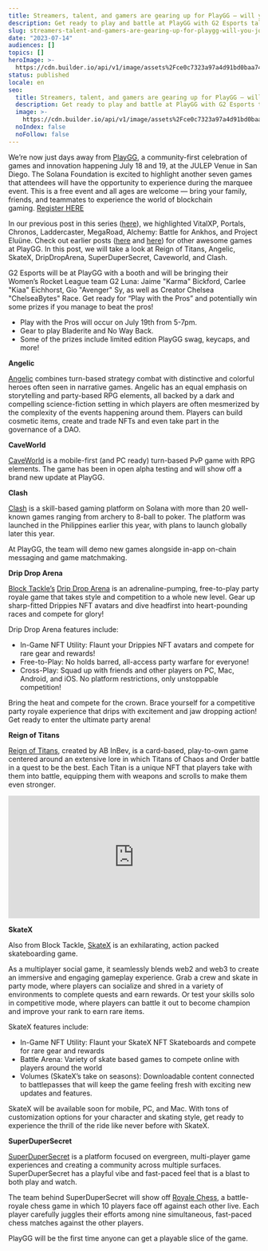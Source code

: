 ```yaml
---
title: Streamers, talent, and gamers are gearing up for PlayGG – will you join?
description: Get ready to play and battle at PlayGG with G2 Esports talent
slug: streamers-talent-and-gamers-are-gearing-up-for-playgg-will-you-join
date: "2023-07-14"
audiences: []
topics: []
heroImage: >-
  https://cdn.builder.io/api/v1/image/assets%2Fce0c7323a97a4d91bd0baa7490ec9139%2Fd4f45949befb44eeadca8cbdb75b7000
status: published
locale: en
seo:
  title: Streamers, talent, and gamers are gearing up for PlayGG – will you join?
  description: Get ready to play and battle at PlayGG with G2 Esports talent
  image: >-
    https://cdn.builder.io/api/v1/image/assets%2Fce0c7323a97a4d91bd0baa7490ec9139%2Fd4f45949befb44eeadca8cbdb75b7000
  noIndex: false
  noFollow: false
---
```


We’re now just days away from [PlayGG](http://solana.com/playgg?ref=solana.ghost.io), a community-first celebration of games and innovation happening July 18 and 19, at the JULEP Venue in San Diego. The Solana Foundation is excited to highlight another seven games that attendees will have the opportunity to experience during the marquee event. This is a free event and all ages are welcome — bring your family, friends, and teammates to experience the world of blockchain gaming. [Register HERE](https://lu.ma/playgg?ref=solana.ghost.io)

In our previous post in this series ([here](https://solana.com/news/get-ready-for-a-celebration-of-games-and-innovation-in-san-diego?ref=solana.ghost.io)), we highlighted VitalXP, Portals, Chronos, Laddercaster, MegaRoad, Alchemy: Battle for Ankhos, and Project Eluüne. Check out earlier posts ([here](https://solana.com/news/check-out-games-you-can-experience-at-playgg?ref=solana.ghost.io) and [here](https://solana.com/news/from-racing-to-strategy-playgg-hosts-a-wide-variety-of-game-types-and-experiences?ref=solana.ghost.io)) for other awesome games at PlayGG. In this post, we will take a look at Reign of Titans, Angelic, SkateX, DripDropArena, SuperDuperSecret, Caveworld, and Clash.

G2 Esports will be at PlayGG with a booth and will be bringing their Women’s Rocket League team G2 Luna: Jaime "Karma" Bickford, Carlee "Kiaa" Eichhorst, Gio "Avenger" Sy, as well as Creator Chelsea "ChelseaBytes" Race. Get ready for “Play with the Pros” and potentially win some prizes if you manage to beat the pros!

- Play with the Pros will occur on July 19th from 5-7pm.
- Gear to play Bladerite and No Way Back.
- Some of the prizes include limited edition PlayGG swag, keycaps, and more!

**Angelic**

[Angelic](https://store.steampowered.com/app/1440570/Angelic/?ref=solana.ghost.io) combines turn-based strategy combat with distinctive and colorful heroes often seen in narrative games. Angelic has an equal emphasis on storytelling and party-based RPG elements, all backed by a dark and compelling science-fiction setting in which players are often mesmerized by the complexity of the events happening around them. Players can build cosmetic items, create and trade NFTs and even take part in the governance of a DAO.

<YouTube videoId="N1mVZNU3nLQ" />

**CaveWorld**

[CaveWorld](https://www.caveworld.com/) is a mobile-first (and PC ready) turn-based PvP game with RPG elements. The game has been in open alpha testing and will show off a brand new update at PlayGG.

<YouTube videoId="GqBwmTAkXlQ" />

**Clash**

[Clash](https://getclash.com/?ref=solana.ghost.io) is a skill-based gaming platform on Solana with more than 20 well-known games ranging from archery to 8-ball to poker. The platform was launched in the Philippines earlier this year, with plans to launch globally later this year.

At PlayGG, the team will demo new games alongside in-app on-chain messaging and game matchmaking.

<YouTube videoId="9nKl94bCwaI" />

**Drip Drop Arena**

[Block Tackle’s](https://www.blocktackle.io/) [Drip Drop Arena](https://twitter.com/DripDropArena) is an adrenaline-pumping, free-to-play party royale game that takes style and competition to a whole new level. Gear up sharp-fitted Drippies NFT avatars and dive headfirst into heart-pounding races and compete for glory!

Drip Drop Arena features include:

- In-Game NFT Utility: Flaunt your Drippies NFT avatars and compete for rare gear and rewards!
- Free-to-Play: No holds barred, all-access party warfare for everyone!
- Cross-Play: Squad up with friends and other players on PC, Mac, Android, and iOS. No platform restrictions, only unstoppable competition!

Bring the heat and compete for the crown. Brace yourself for a competitive party royale experience that drips with excitement and jaw dropping action! Get ready to enter the ultimate party arena!

<YouTube videoId="NwjE2ad__S0" />

**Reign of Titans**

[Reign of Titans](https://twitter.com/ReignOfTitansGG?ref=solana.ghost.io), created by AB InBev, is a card-based, play-to-own game centered around an extensive lore in which Titans of Chaos and Order battle in a quest to be the best. Each Titan is a unique NFT that players take with them into battle, equipping them with weapons and scrolls to make them even stronger.

<div style="left: 0; width: 100%; height: 0; position: relative; padding-bottom: 48.8263%;">
  <iframe
    src="https://player.vimeo.com/video/845094122?app_id=122963&byline=0&badge=0&portrait=0&title=0"
    style="top: 0; left: 0; width: 100%; height: 100%; position: absolute; border: 0;"
    allowfullscreen
    scrolling="no"
    allow="encrypted-media;"
  ></iframe>
</div>

**SkateX**

Also from Block Tackle, [SkateX](https://www.skatex.io/?ref=solana.ghost.io) is an exhilarating, action packed skateboarding game.

As a multiplayer social game, it seamlessly blends web2 and web3 to create an immersive and engaging gameplay experience. Grab a crew and skate in party mode, where players can socialize and shred in a variety of environments to complete quests and earn rewards. Or test your skills solo in competitive mode, where players can battle it out to become champion and improve your rank to earn rare items.

SkateX features include:

- In-Game NFT Utility: Flaunt your SkateX NFT Skateboards and compete for rare gear and rewards
- Battle Arena: Variety of skate based games to compete online with players around the world
- Volumes (SkateX’s take on seasons): Downloadable content connected to battlepasses that will keep the game feeling fresh with exciting new updates and features.

SkateX will be available soon for mobile, PC, and Mac. With tons of customization options for your character and skating style, get ready to experience the thrill of the ride like never before with SkateX.

<YouTube videoId="luchX2N5AOA" />

**SuperDuperSecret**

[SuperDuperSecret](https://www.superdupersecret.co/?ref=solana.ghost.io) is a platform focused on evergreen, multi-player game experiences and creating a community across multiple surfaces. SuperDuperSecret has a playful vibe and fast-paced feel that is a blast to both play and watch.

The team behind SuperDuperSecret will show off [Royale Chess](https://www.royalechess.com/?ref=solana.ghost.io), a battle-royale chess game in which 10 players face off against each other live. Each player carefully juggles their efforts among nine simultaneous, fast-paced chess matches against the other players.

PlayGG will be the first time anyone can get a playable slice of the game.
